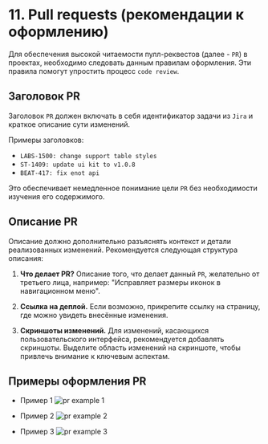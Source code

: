 # 11. Pull requests (рекомендации к оформлению)

Для обеспечения высокой читаемости пулл-реквестов (далее - `PR`) в проектах, необходимо следовать данным правилам оформления.
Эти правила помогут упростить процесс `code review`.


## Заголовок PR

Заголовок `PR` должен включать в себя идентификатор задачи из `Jira` и краткое описание сути изменений.

Примеры заголовков:
- `LABS-1500: change support table styles`
- `ST-1409: update ui kit to v1.0.8`
- `BEAT-417: fix enot api`

Это обеспечивает немедленное понимание цели `PR` без необходимости изучения его содержимого.

## Описание PR

Описание должно дополнительно разъяснять контекст и детали реализованных изменений.
Рекомендуется следующая структура описания:

1. **Что делает PR?** Описание того, что делает данный `PR`, желательно от третьего лица,
например: "Исправляет размеры иконок в навигационном меню".

2. **Ссылка на деплой.** Если возможно, прикрепите ссылку на страницу, где можно увидеть внесённые изменения.

3. **Скриншоты изменений.** Для изменений, касающихся пользовательского интерфейса, рекомендуется добавлять скриншоты. Выделите область изменений на скриншоте, чтобы привлечь внимание к ключевым аспектам.

## Примеры оформления PR

- Пример 1
 ![pr example 1](https://production-it-incubator.s3.eu-central-1.amazonaws.com/file-manager/Image/11ceffa8-a101-4634-9121-05d07f1b5831_pr-1.png)

- Пример 2
![pr example 2](https://production-it-incubator.s3.eu-central-1.amazonaws.com/file-manager/Image/acbce467-ecb7-48d4-a9b3-2ab8c5447342_pr-3.png)

- Пример 3
![pr example 3](https://production-it-incubator.s3.eu-central-1.amazonaws.com/file-manager/Image/87cb058a-44e6-4567-b30a-4f3ad9571bdd_pr-4.png)

